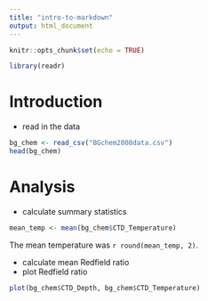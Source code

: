 ```yaml
---
title: "intro-to-markdown"
output: html_document
---
```


```r
knitr::opts_chunk$set(echo = TRUE)
```

```r
library(readr)
```

# Introduction

* read in the data

```r
bg_chem <- read_csv("BGchem2008data.csv")
head(bg_chem)
```

# Analysis

* calculate summary statistics

```r
mean_temp <- mean(bg_chem$CTD_Temperature)
```

The mean temperature was `r round(mean_temp, 2)`.

* calculate mean Redfield ratio
* plot Redfield ratio

```r
plot(bg_chem$CTD_Depth, bg_chem$CTD_Temperature)
```



